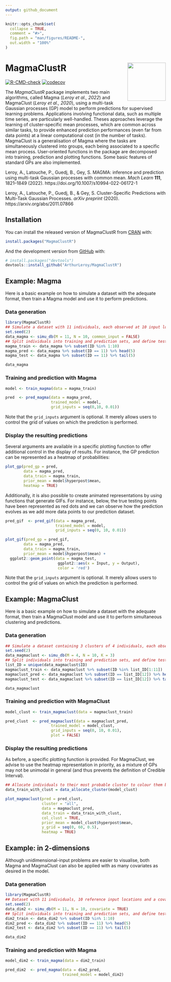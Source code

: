 ```yaml
---
output: github_document
---
```


<!-- README.md is generated from README.Rmd. Please edit that file -->

```r
knitr::opts_chunk$set(
  collapse = TRUE,
  comment = "#>",
  fig.path = "man/figures/README-",
  out.width = "100%"
)
```

# MagmaClustR <img src="man/figures/logo.png" align="right" width="120" />

<!-- badges: start -->
[![R-CMD-check](https://github.com/ArthurLeroy/MagmaClustR/workflows/R-CMD-check/badge.svg)](https://github.com/ArthurLeroy/MagmaClustR/actions)
[![codecov](https://codecov.io/gh/ArthurLeroy/MagmaClustR/branch/master/graph/badge.svg?token=KH7SOKOLKX)](https://app.codecov.io/gh/ArthurLeroy/MagmaClustR)
<!-- badges: end -->

The *MagmaClustR* package implements two main algorithms, called Magma (*Leroy et al., 2022*) and MagmaClust (*Leroy et al., 2020*), using a multi-task Gaussian processes (GP) model to perform predictions for supervised learning problems. Applications involving functional data, such as multiple time series, are particularly well-handled. Theses approaches leverage the learning of cluster-specific mean processes, which are common across similar tasks, to provide enhanced prediction performances (even far from data points) at a linear computational cost (in the number of tasks). MagmaClust is a generalisation of Magma where the tasks are simultaneously clustered into groups, each being associated to a specific mean process. User-oriented functions in the package are decomposed into training, prediction and plotting functions. Some basic features of standard GPs are also implemented.

Leroy, A., Latouche, P., Guedj, B., Gey, S. MAGMA: inference and prediction using multi-task Gaussian processes with common mean. *Mach Learn* **111**, 1821–1849 (2022). https://doi.org/10.1007/s10994-022-06172-1

Leroy, A., Latouche, P., Guedj, B., & Gey, S. Cluster-Specific Predictions with Multi-Task Gaussian Processes. *arXiv preprint* (2020). https://arxiv.org/abs/2011.07866

## Installation

You can install the released version of MagmaClustR from [CRAN](https://CRAN.R-project.org) with:

``` r
install.packages("MagmaClustR")
```

And the development version from [GitHub](https://github.com/) with:

``` r
# install.packages("devtools")
devtools::install_github("ArthurLeroy/MagmaClustR")
```
## Example: Magma

Here is a basic example on how to simulate a dataset with the adequate format, then train a Magma model and use it to perform predictions.

### Data generation
```r
library(MagmaClustR)
## Simulate a dataset with 11 individuals, each observed at 10 input locations
set.seed(2)
data_magma <- simu_db(M = 11, N = 10, common_input = FALSE)
## Split individuals into training and prediction sets, and define test points
magma_train <- data_magma %>% subset(ID %in% 1:10)
magma_pred <- data_magma %>% subset(ID == 11) %>% head(5)
magma_test <- data_magma %>% subset(ID == 11) %>% tail(5)

data_magma
```


### Training and prediction with Magma 

```r
model <- train_magma(data = magma_train)

pred  <- pred_magma(data = magma_pred,
                    trained_model = model, 
                    grid_inputs = seq(0,10, 0.01))
```

Note that the `grid_inputs` argument is optional. It merely allows users to control the grid of values on which the prediction is performed. 

### Display the resulting predictions

Several arguments are available in a specific plotting function to offer additional control in the display of results. For instance, the GP prediction can be represented as a heatmap of probabilities:

```r
plot_gp(pred_gp = pred,
        data = magma_pred,
        data_train = magma_train,
        prior_mean = model$hyperpost$mean,
        heatmap = TRUE) 
```

Additionally, it is also possible to create animated representations by using functions that generate GIFs. For instance, below, the true testing points have been represented as red dots and we can observe how the prediction evolves as we add more data points to our prediction dataset.

```r

pred_gif  <- pred_gif(data = magma_pred,
                      trained_model = model,
                      grid_inputs = seq(0, 10, 0.01))

plot_gif(pred_gp = pred_gif,
        data = magma_pred,
        data_train = magma_train,
        prior_mean = model$hyperpost$mean) + 
  ggplot2::geom_point(data = magma_test,
                       ggplot2::aes(x = Input, y = Output),
                       color = 'red')
```

Note that the `grid_inputs` argument is optional. It merely allows users to control the grid of values on which the prediction is performed. 

## Example: MagmaClust

Here is a basic example on how to simulate a dataset with the adequate format, then train a MagmaClust model and use it to perform simultaneous clustering and predictions.

### Data generation

```r

## Simulate a dataset containing 3 clusters of 4 individuals, each observed at 10 input locations
set.seed(2) 
data_magmaclust <- simu_db(M = 4, N = 10, K = 3) 
## Split individuals into training and prediction sets, and define test points
list_ID = unique(data_magmaclust$ID)
magmaclust_train <- data_magmaclust %>% subset(ID %in% list_ID[1:11])
magmaclust_pred <- data_magmaclust %>% subset(ID == list_ID[12]) %>% head(5)
magmaclust_test <- data_magmaclust %>% subset(ID == list_ID[12]) %>% tail(5)

data_magmaclust
```


### Training and prediction with MagmaClust

```r
model_clust <- train_magmaclust(data = magmaclust_train)

pred_clust  <- pred_magmaclust(data = magmaclust_pred,
                    trained_model = model_clust,
                    grid_inputs = seq(0, 10, 0.01), 
                    plot = FALSE)
```


### Display the resulting predictions

As before, a specific plotting function is provided. For MagmaClust, we advise to use the heatmap representation in priority, as a mixture of GPs may not be unimodal in general (and thus prevents the definition of Credible Interval).

```r
## Allocate individuals to their most probable cluster to colour them by clusters afterwards
data_train_with_clust = data_allocate_cluster(model_clust)

plot_magmaclust(pred = pred_clust,
                cluster = "all",
                data = magmaclust_pred,
                data_train = data_train_with_clust,
                col_clust = TRUE,
                prior_mean = model_clust$hyperpost$mean,
                y_grid = seq(0, 60, 0.5),
                heatmap = TRUE) 
```

## Example: in 2-dimensions

Although unidimensional-input problems are easier to visualise, both Magma and MagmaClust can also be applied with as many covariates as desired in the model.

### Data generation
```r
library(MagmaClustR)
## Dataset with 11 individuals, 10 reference input locations and a covariate
set.seed(2) 
data_dim2 <- simu_db(M = 11, N = 10, covariate = TRUE) 
## Split individuals into training and prediction sets, and define test points
dim2_train <- data_dim2 %>% subset(ID %in% 1:10)
dim2_pred <- data_dim2 %>% subset(ID == 11) %>% head(5)
dim2_test <- data_dim2 %>% subset(ID == 11) %>% tail(5)

data_dim2
```

### Training and prediction with Magma 

```r
model_dim2 <- train_magma(data = dim2_train)

pred_dim2  <- pred_magma(data = dim2_pred,
                         trained_model = model_dim2)
```



